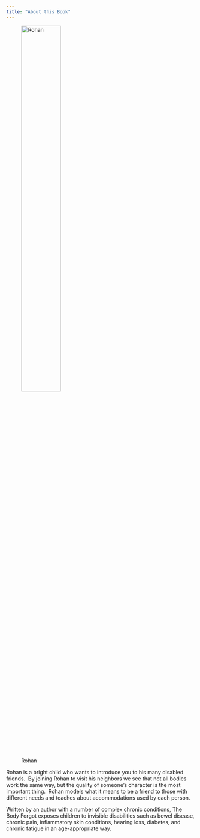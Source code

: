 ```yaml
---
title: "About this Book"
---
```


![Rohan](Screenshot_Rohan_hero.png){fig-alt='Indian boy with short hair, purple glasses, red t-shirt with white long-sleeve shirt underneath, blue shorts, and grey tennis shoes lifting his arm in victory or greeting' fig-align='center' width=50%}

Rohan is a bright child who wants to introduce you to his many disabled friends.  By joining Rohan to visit his neighbors we see that not all bodies work the same way, but the quality of someone’s character is the most important thing.  Rohan models what it means to be a friend to those with different needs and teaches about accommodations used by each person.  

Written by an author with a number of complex chronic conditions, The Body Forgot exposes children to invisible disabilities such as bowel disease, chronic pain, inflammatory skin conditions, hearing loss, diabetes, and chronic fatigue in an age-appropriate way.  
